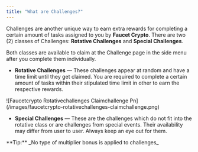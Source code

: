 ```yaml
---
title: "What are Challenges?"
---
```


Challenges are another unique way to earn extra rewards for completing a certain amount of tasks assigned to you by **Faucet Crypto**. There are two (2) classes of Challenges: **Rotative Challenges** and **Special Challenges**.

Both classes are available to claim at the Challenge page in the side menu after you complete them individually.

- **Rotative Challenges** — These challenges appear at random and have a time limit until they get claimed. You are required to complete a certain amount of tasks within their stipulated time limit in other to earn the respective rewards.

<Frame>
  ![Faucetcrypto Rotativechallenges Claimchallenge Pn](/images/faucetcrypto-rotativechallenges-claimchallenge.png)
</Frame>

- **Special Challenges** — These are the challenges which do not fit into the rotative class or are challenges from special events. Their availability may differ from user to user. Always keep an eye out for them.

<Note>
  **Tip:** _No type of multiplier bonus is applied to challenges_
</Note>